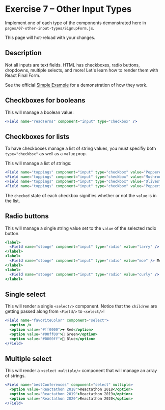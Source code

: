 
# Exercise 7 – Other Input Types

Implement one of each type of the components demonstrated here in
`pages/07-other-input-types/SignupForm.js`.

This page will hot-reload with your changes.

<SignupForm />

## Description

Not all inputs are text fields. HTML has checkboxes, radio buttons, dropdowns, multiple selects, and more! Let's learn how to render them with React Final Form.

See the official [Simple Example](https://final-form.org/docs/react-final-form/examples/simple) for a demonstration of how they work.

## Checkboxes for booleans

This will manage a boolean value:

```jsx
<Field name="readTerms" component="input" type="checkbox" />
```

## Checkboxes for lists

To have checkboxes manage a list of string values, you must specifiy both `type="checkbox"` as well as a `value` prop.

This will manage a list of strings:

```jsx
<Field name="toppings" component="input" type="checkbox" value="Pepperoni" />
<Field name="toppings" component="input" type="checkbox" value="Mushrooms" />
<Field name="toppings" component="input" type="checkbox" value="Olives" />
<Field name="toppings" component="input" type="checkbox" value="Peppers" />
```

The `checked` state of each checkbox signifies whether or not the `value` is in the list.

## Radio buttons

This will manage a single string value set to the `value` of the selected radio button.

```jsx
<label>
  <Field name="stooge" component="input" type="radio" value="larry" /> Larry
</label>
<label>
  <Field name="stooge" component="input" type="radio" value="moe" /> Moe
</label>
<label>
  <Field name="stooge" component="input" type="radio" value="curly" /> Curly
</label>
```

## Single select

This will render a single `<select/>` component. Notice that the `children` are getting passed along from `<Field/>` to `<select/>`!

```jsx
<Field name="favoriteColor" component="select">
  <option />
  <option value="#ff0000">❤️ Red</option>
  <option value="#00ff00">💚 Green</option>
  <option value="#0000ff">💙 Blue</option>
</Field>
```

## Multiple select

This will render a `<select multiple/>` component that will manage an array of strings.

```jsx
<Field name="bestConferences" component="select" multiple>
  <option value="Reactathon 2018">Reactathon 2018</option>
  <option value="Reactathon 2019">Reactathon 2019</option>
  <option value="Reactathon 2020">Reactathon 2020</option>
</Field>
```
